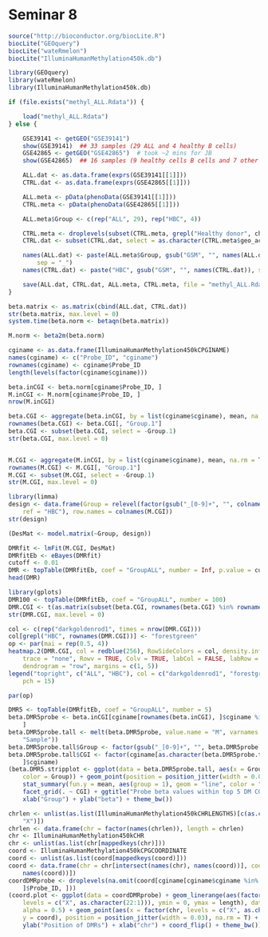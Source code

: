 Seminar 8
========================================================


```r
source("http://bioconductor.org/biocLite.R")
biocLite("GEOquery")
biocLite("wateRmelon")
biocLite("IlluminaHumanMethylation450k.db")

library(GEOquery)
library(wateRmelon)
library(IlluminaHumanMethylation450k.db)

if (file.exists("methyl_ALL.Rdata")) {

    load("methyl_ALL.Rdata")
} else {

    GSE39141 <- getGEO("GSE39141")
    show(GSE39141)  ## 33 samples (29 ALL and 4 healthy B cells)
    GSE42865 <- getGEO("GSE42865")  # took ~2 mins for JB
    show(GSE42865)  ## 16 samples (9 healthy cells B cells and 7 other cells)

    ALL.dat <- as.data.frame(exprs(GSE39141[[1]]))
    CTRL.dat <- as.data.frame(exprs(GSE42865[[1]]))

    ALL.meta <- pData(phenoData(GSE39141[[1]]))
    CTRL.meta <- pData(phenoData(GSE42865[[1]]))

    ALL.meta$Group <- c(rep("ALL", 29), rep("HBC", 4))

    CTRL.meta <- droplevels(subset(CTRL.meta, grepl("Healthy donor", characteristics_ch1.1)))
    CTRL.dat <- subset(CTRL.dat, select = as.character(CTRL.meta$geo_accession))

    names(ALL.dat) <- paste(ALL.meta$Group, gsub("GSM", "", names(ALL.dat)), 
        sep = "_")
    names(CTRL.dat) <- paste("HBC", gsub("GSM", "", names(CTRL.dat)), sep = "_")

    save(ALL.dat, CTRL.dat, ALL.meta, CTRL.meta, file = "methyl_ALL.Rdata")
}

```


```r
beta.matrix <- as.matrix(cbind(ALL.dat, CTRL.dat))
str(beta.matrix, max.level = 0)
system.time(beta.norm <- betaqn(beta.matrix))

M.norm <- beta2m(beta.norm)

cginame <- as.data.frame(IlluminaHumanMethylation450kCPGINAME)
names(cginame) <- c("Probe_ID", "cginame")
rownames(cginame) <- cginame$Probe_ID
length(levels(factor(cginame$cginame)))

beta.inCGI <- beta.norm[cginame$Probe_ID, ]
M.inCGI <- M.norm[cginame$Probe_ID, ]
nrow(M.inCGI)

beta.CGI <- aggregate(beta.inCGI, by = list(cginame$cginame), mean, na.rm = T)
rownames(beta.CGI) <- beta.CGI[, "Group.1"]
beta.CGI <- subset(beta.CGI, select = -Group.1)
str(beta.CGI, max.level = 0)


M.CGI <- aggregate(M.inCGI, by = list(cginame$cginame), mean, na.rm = T)
rownames(M.CGI) <- M.CGI[, "Group.1"]
M.CGI <- subset(M.CGI, select = -Group.1)
str(M.CGI, max.level = 0)
```

```r


library(limma)
design <- data.frame(Group = relevel(factor(gsub("_[0-9]+", "", colnames(M.CGI))), 
    ref = "HBC"), row.names = colnames(M.CGI))
str(design)

(DesMat <- model.matrix(~Group, design))

DMRfit <- lmFit(M.CGI, DesMat)
DMRfitEb <- eBayes(DMRfit)
cutoff <- 0.01
DMR <- topTable(DMRfitEb, coef = "GroupALL", number = Inf, p.value = cutoff)
head(DMR) 
```

```r

library(gplots)
DMR100 <- topTable(DMRfitEb, coef = "GroupALL", number = 100)
DMR.CGI <- t(as.matrix(subset(beta.CGI, rownames(beta.CGI) %in% rownames(DMR100))))
str(DMR.CGI, max.level = 0)

col <- c(rep("darkgoldenrod1", times = nrow(DMR.CGI)))
col[grepl("HBC", rownames(DMR.CGI))] <- "forestgreen"
op <- par(mai = rep(0.5, 4))
heatmap.2(DMR.CGI, col = redblue(256), RowSideColors = col, density.info = "none", 
    trace = "none", Rowv = TRUE, Colv = TRUE, labCol = FALSE, labRow = FALSE, 
    dendrogram = "row", margins = c(1, 5))
legend("topright", c("ALL", "HBC"), col = c("darkgoldenrod1", "forestgreen"), 
    pch = 15)

par(op)

```


```r
DMR5 <- topTable(DMRfitEb, coef = "GroupALL", number = 5)
beta.DMR5probe <- beta.inCGI[cginame[rownames(beta.inCGI), ]$cginame %in% rownames(DMR5), 
    ]
beta.DMR5probe.tall <- melt(beta.DMR5probe, value.name = "M", varnames = c("Probe_ID", 
    "Sample"))
beta.DMR5probe.tall$Group <- factor(gsub("_[0-9]+", "", beta.DMR5probe.tall$Sample))
beta.DMR5probe.tall$CGI <- factor(cginame[as.character(beta.DMR5probe.tall$Probe_ID), 
    ]$cginame)
(beta.DMR5.stripplot <- ggplot(data = beta.DMR5probe.tall, aes(x = Group, y = M, 
    color = Group)) + geom_point(position = position_jitter(width = 0.05), na.rm = T) + 
    stat_summary(fun.y = mean, aes(group = 1), geom = "line", color = "black") + 
    facet_grid(. ~ CGI) + ggtitle("Probe beta values within top 5 DM CGIs") + 
    xlab("Group") + ylab("beta") + theme_bw())
```

```r
chrlen <- unlist(as.list(IlluminaHumanMethylation450kCHRLENGTHS)[c(as.character(1:22), 
    "X")])
chrlen <- data.frame(chr = factor(names(chrlen)), length = chrlen)
chr <- IlluminaHumanMethylation450kCHR  
chr <- unlist(as.list(chr[mappedkeys(chr)]))
coord <- IlluminaHumanMethylation450kCPGCOORDINATE
coord <- unlist(as.list(coord[mappedkeys(coord)]))
coord <- data.frame(chr = chr[intersect(names(chr), names(coord))], coord = coord[intersect(names(chr), 
    names(coord))])
coordDMRprobe <- droplevels(na.omit(coord[cginame[cginame$cginame %in% rownames(DMR), 
    ]$Probe_ID, ]))
(coord.plot <- ggplot(data = coordDMRprobe) + geom_linerange(aes(factor(chr, 
    levels = c("X", as.character(22:1))), ymin = 0, ymax = length), data = chrlen, 
    alpha = 0.5) + geom_point(aes(x = factor(chr, levels = c("X", as.character(22:1))), 
    y = coord), position = position_jitter(width = 0.03), na.rm = T) + ggtitle("DMR positions on chromosomes") + 
    ylab("Position of DMRs") + xlab("chr") + coord_flip() + theme_bw())
```